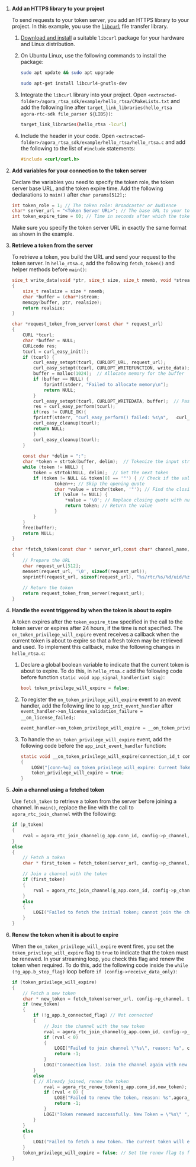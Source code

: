 <PlatformWrapper platform="linux-c">

1.  **Add an HTTPS library to your project**

    To send requests to your token server, you add an HTTPS library to your project. In this example, you use the [`libcurl`](https://curl.se/libcurl/) file transfer library.

    1.  [Download and install](https://curl.se/download.html#Linux) a suitable `libcurl` package for your hardware and Linux distribution.

    1. On Ubuntu Linux, use the following commands to install the package:

        ```bash
        sudo apt update && sudo apt upgrade

        sudo apt-get install libcurl4-gnutls-dev
        ```

    1. Integrate the `libcurl` library into your project. Open  `<extracted-folder>/agora_rtsa_sdk/example/hello_rtsa/CMakeLists.txt` and add the following line after `target_link_libraries(hello_rtsa agora-rtc-sdk file_parser ${LIBS})`:
    
        ```bash
        target_link_libraries(hello_rtsa -lcurl)
        ```

    1. Include the header in your code. Open `<extracted-folder>/agora_rtsa_sdk/example/hello_rtsa/hello_rtsa.c` and add the following to the list of `#include` statements:
    
        ```c
        #include <curl/curl.h>
        ```

1.  **Add variables for your connection to the token server**

    Declare the variables you need to specify the token role, the token server base URL, and the token expire time. Add the following declarations to `main()` after `char params[512];`:

    ```c 
    int token_role = 1; // The token role: Broadcaster or Audience
    char* server_url = "<Token Server URL>"; // The base URL to your token server. For example, "https://agora-token-service-production-xxxx.up.railway.app".
    int token_expire_time = 60; // Time in seconds after which the token will expire.
    ```

    Make sure you specify the token server URL in exactly the same format as shown in the example.

1. **Retrieve a token from the server**

    To retrieve a token, you build the URL and send your request to the token server. In `hello_rtsa.c`, add the following `fetch_token()` and helper methods before `main()`:

    ```c 
    size_t write_data(void *ptr, size_t size, size_t nmemb, void *stream) 
    {
        size_t realsize = size * nmemb;
        char *buffer = (char*)stream;
        memcpy(buffer, ptr, realsize);
        return realsize;
    }

    char *request_token_from_server(const char * request_url) 
    {
        CURL *tcurl;
        char *buffer = NULL;
        CURLcode res;
        tcurl = curl_easy_init();
        if (tcurl) {
            curl_easy_setopt(tcurl, CURLOPT_URL, request_url);
            curl_easy_setopt(tcurl, CURLOPT_WRITEFUNCTION, write_data);
            buffer = malloc(1024);  // Allocate memory for the buffer
            if (buffer == NULL) {
                fprintf(stderr, "Failed to allocate memory\n");
                return NULL;
            }
            curl_easy_setopt(tcurl, CURLOPT_WRITEDATA, buffer);  // Pass pointer to buffer
            res = curl_easy_perform(tcurl);
            if(res != CURLE_OK){
            fprintf(stderr, "curl_easy_perform() failed: %s\n",   curl_easy_strerror(res));
            curl_easy_cleanup(tcurl);
            return NULL;
            }
            curl_easy_cleanup(tcurl);
        }
        
        const char *delim = ":";
        char *token = strtok(buffer, delim);  // Tokenize the input string
        while (token != NULL) {
            token = strtok(NULL, delim);  // Get the next token
            if (token != NULL && token[0] == '"') { // Check if the value is a string
                    token++; // Skip the opening quote
                    char *value = strchr(token, '"'); // Find the closing quote
                    if (value != NULL) {
                        *value = '\0'; // Replace closing quote with null character
                        return token; // Return the value
                    }
            }
        }
        free(buffer);
        return NULL;
    } 

    char *fetch_token(const char * server_url,const char* channel_name, int token_role, size_t uid, int token_expire_time)
    {
        // Prepare the URL
        char request_url[512];
        memset(request_url, '\0', sizeof(request_url));
        snprintf(request_url, sizeof(request_url), "%s/rtc/%s/%d/uid/%zu/?expiry=%d",server_url,channel_name,token_role,uid,token_expire_time);
        
        // Return the token
        return request_token_from_server(request_url);
    }
    ```

1.  **Handle the event triggered by <Vg k="AGORA_BACKEND" /> when the token is about to expire**

    A token expires after the `token_expire_time` specified in the call to the token server or expires after 24 hours, if the time is not specified. The `on_token_privilege_will_expire` event receives a callback when the current token is about to expire so that a fresh token may be retrieved and used.
    To implement this callback, make the following changes in `hello_rtsa.c`:

    1. Declare a global boolean variable to indicate that the current token is about to expire. To do this, in `hello_rtsa.c` add the following code before function `static void app_signal_handler(int sig)`:

        ```c 
        bool token_privilege_will_expire = false;
        ```

    1. To register the `on_token_privilege_will_expire` event to an event handler, add the following line to `app_init_event_handler` after `event_handler->on_license_validation_failure = __on_license_failed;`:

        ```c 
        event_handler->on_token_privilege_will_expire = __on_token_privilege_will_expire;
        ```

    1. To handle the `on_token_privilege_will_expire` event, add the following code before the `app_init_event_handler` function:

        ```c
        static void __on_token_privilege_will_expire(connection_id_t conn_id, const char *token)
        {
            LOGW("[conn-%u] on_token_privilege_will_expire: Current Token = \"%s\"", conn_id,token);
            token_privilege_will_expire = true;
        }
        ```

1.  **Join a channel using a fetched token**

    Use `fetch_token` to retrieve a token from the server before joining a channel.
    In `main()`, replace the line with the call to `agora_rtc_join_channel` with the following: 

    ```c 
    if (p_token) 
    {
	    rval = agora_rtc_join_channel(g_app.conn_id, config->p_channel, config->uid, p_token, &channel_options);
    } 
    else
    {
        // Fetch a token
        char * first_token = fetch_token(server_url, config->p_channel, token_role, config->uid, token_expire_time);

        // Join a channel with the token
        if (first_token)
        {
            rval = agora_rtc_join_channel(g_app.conn_id, config->p_channel, config->uid, first_token, &channel_options);
        }
        else
        {
            LOGI("Failed to fetch the initial token; cannot join the channel");
        } 
    }
    ```	

1.  **Renew the token when it is about to expire**

    When the `on_token_privilege_will_expire` event fires, you set the `token_privilege_will_expire` flag to `true` to indicate that the token must be renewed. In your streaming loop, you check this flag and renew the token when required. To do this, add the following code inside the `while (!g_app.b_stop_flag)` loop before `if (config->receive_data_only)`:

    ```c 
    if (token_privilege_will_expire) 
    {
        // Fetch a new token 
        char * new_token = fetch_token(server_url, config->p_channel, token_role, config->uid, token_expire_time);
        if (new_token)
        {
            if (!g_app.b_connected_flag) // Not connected
            { 
                // Join the channel with the new token
                rval = agora_rtc_join_channel(g_app.conn_id, config->p_channel, config->uid, new_token, &channel_options);
                if (rval < 0) 
                {
                    LOGE("Failed to join channel \"%s\", reason: %s", config->p_channel, agora_rtc_err_2_str(rval));
                    return -1;
                }
                LOGI("Connection lost. Join the channel again with new token.New Token = \"%s\" ", new_token);
            } 
            else 
            { // Already joined, renew the token 
                rval = agora_rtc_renew_token(g_app.conn_id,new_token);
                if (rval < 0) {
                    LOGE("Failed to renew the token, reason: %s",agora_rtc_err_2_str(rval));
                    return -1;
                }
                LOGI("Token renewed successfully. New Token = \"%s\" ", new_token);
            }
        }
        else 
        {
            LOGI("Failed to fetch a new token. The current token will expire soon.");
        }
        token_privilege_will_expire = false; // Set the renew flag to false
    }
    ```
</PlatformWrapper>